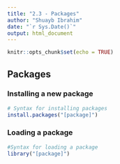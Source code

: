 ```yaml
---
title: "2.3 - Packages"
author: "Shuayb Ibrahim"
date: "`r Sys.Date()`"
output: html_document
---
```


```r
knitr::opts_chunk$set(echo = TRUE)
```

## Packages

### Installing a new package

```r
# Syntax for installing packages
install.packages("[package]")
```

### Loading a package

```r
#Syntax for loading a package
library("[package]")
```
